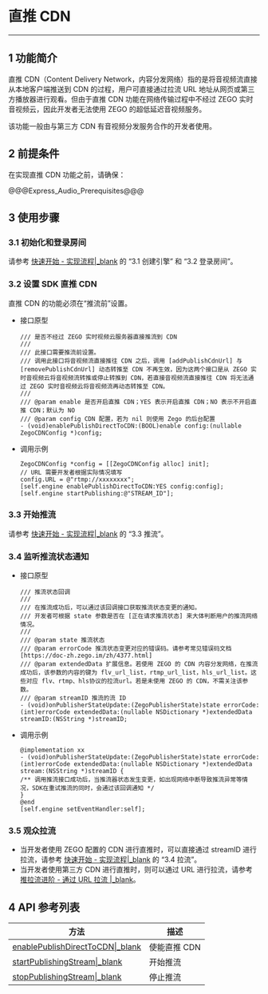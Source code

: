 # 直推 CDN

---

## 1 功能简介

直推 CDN（Content Delivery Network，内容分发网络）指的是将音视频流直接从本地客户端推送到 CDN 的过程，用户可直接通过拉流 URL 地址从网页或第三方播放器进行观看。但由于直推 CDN 功能在网络传输过程中不经过 ZEGO 实时音视频云，因此开发者无法使用 ZEGO 的超低延迟音视频服务。  
  
该功能一般由与第三方 CDN 有音视频分发服务合作的开发者使用。

## 2 前提条件

在实现直推 CDN 功能之前，请确保：

@@@Express_Audio_Prerequisites@@@


## 3 使用步骤

### 3.1 初始化和登录房间

请参考 [快速开始 - 实现流程\|_blank](7628#3_1) 的 “3.1 创建引擎” 和 “3.2 登录房间”。


### 3.2 设置 SDK 直推 CDN

直推 CDN 的功能必须在“推流前”设置。

- 接口原型

    ```objc
    /// 是否不经过 ZEGO 实时视频云服务器直接推流到 CDN
    ///
    /// 此接口需要推流前设置。
    /// 调用此接口将音视频流直接推往 CDN 之后，调用 [addPublishCdnUrl] 与 [removePublishCdnUrl] 动态转推至 CDN 不再生效，因为这两个接口是从 ZEGO 实时音视频云将音视频流转推或停止转推到 CDN，若直接音视频流直接推往 CDN 将无法通过 ZEGO 实时音视频云将音视频流再动态转推至 CDN。
    ///
    /// @param enable 是否开启直推 CDN；YES 表示开启直推 CDN；NO 表示不开启直推 CDN；默认为 NO
    /// @param config CDN 配置，若为 nil 则使用 Zego 的后台配置
    - (void)enablePublishDirectToCDN:(BOOL)enable config:(nullable ZegoCDNConfig *)config;

    ```

- 调用示例

    ```objc
    ZegoCDNConfig *config = [[ZegoCDNConfig alloc] init];
    // URL 需要开发者根据实际情况填写
    config.URL = @"rtmp://xxxxxxxx";
    [self.engine enablePublishDirectToCDN:YES config:config];
    [self.engine startPublishing:@"STREAM_ID"];
    ```

### 3.3 开始推流

请参考 [快速开始 - 实现流程\|_blank](7628#3_3) 的 “3.3 推流”。

### 3.4 监听推流状态通知

- 接口原型

    ```objc
   /// 推流状态回调
    ///
    /// 在推流成功后，可以通过该回调接口获取推流状态变更的通知。
    /// 开发者可根据 state 参数是否在 [正在请求推流状态] 来大体判断用户的推流网络情况。
    ///
    /// @param state 推流状态
    /// @param errorCode 推流状态变更对应的错误码。请参考常见错误码文档 [https://doc-zh.zego.im/zh/4377.html]
    /// @param extendedData 扩展信息。若使用 ZEGO 的 CDN 内容分发网络，在推流成功后，该参数的内容的键为 flv_url_list，rtmp_url_list，hls_url_list。这些对应 flv、rtmp、hls协议的拉流url。若是未使用 ZEGO 的 CDN，不需关注该参数。
    /// @param streamID 推流的流 ID
    - (void)onPublisherStateUpdate:(ZegoPublisherState)state errorCode:(int)errorCode extendedData:(nullable NSDictionary *)extendedData streamID:(NSString *)streamID;

    ```

- 调用示例

    ```objc
    @implementation xx
    - (void)onPublisherStateUpdate:(ZegoPublisherState)state errorCode:(int)errorCode extendedData:(nullable NSDictionary *)extendedData stream:(NSString *)streamID {
    /** 调用推流接口成功后，当推流器状态发生变更，如出现网络中断导致推流异常等情况，SDK在重试推流的同时，会通过该回调通知 */
    }
    @end
    [self.engine setEventHandler:self];
    ```

### 3.5 观众拉流

- 当开发者使用 ZEGO 配置的 CDN 进行直推时，可以直接通过 streamID 进行拉流，请参考 [快速开始 - 实现流程\|_blank](7628#3_4) 的 “3.4 拉流”。
- 当开发者使用第三方 CDN 进行直推时，则可以通过 URL 进行拉流，请参考 [推拉流进阶 - 通过 URL 拉流 \|_blank](#3640)。

## 4 API 参考列表

| 方法 | 描述 |
|-------|--------|
| [enablePublishDirectToCDN\|_blank](@enablePublishDirectToCDN) | 使能直推 CDN |
| [startPublishingStream\|_blank](@startPublishingStream) | 开始推流 |
| [stopPublishingStream\|_blank](@stopPublishingStream) | 停止推流 |
